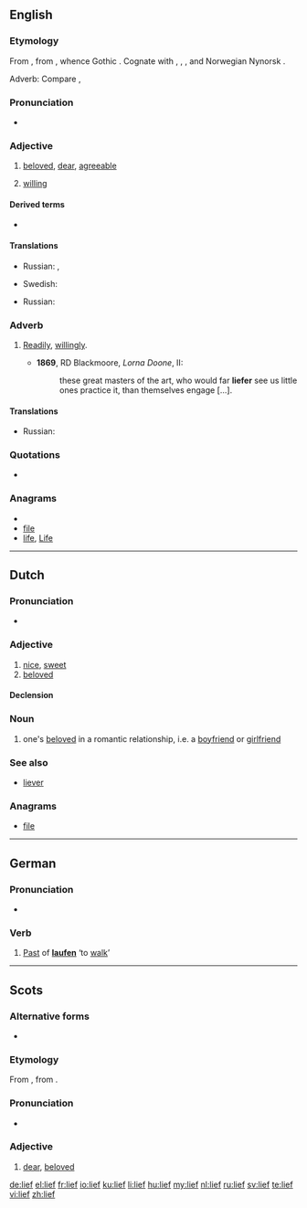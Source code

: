 ==English==

===Etymology===
From {{etyl|ang}} {{term|leof|lēof|lang=ang}}, from {{proto|Germanic|leubo-}}, whence Gothic {{term|𐌻𐌹𐌿𐌱𐍃|sc=Goth|tr=liubs}}. Cognate with {{etyl|nl|-}} {{term|lief|lang=nl}}, {{etyl|de|-}} {{term|lieb|lang=de}}, {{etyl|ru|-}} {{term|любовь|tr=ljubóv’|lang=ru}}, {{etyl|sv|-}} and Norwegian Nynorsk {{term|ljuv}}.

Adverb: Compare {{etyl|de|-}} {{term|lieber|lang=de}}, {{etyl|nl|-}} {{term|liever||[[preferably]], [[rather]]|lang=nl}}

===Pronunciation===
* {{IPA|/liːf/}}

===Adjective===
{{en-adj|'''[[liefer]]''' or '''[[liever]]'''|liefest}}

# {{archaic}} [[beloved]], [[dear]], [[agreeable]]
# {{archaic}} [[willing]]

====Derived terms====
* {{l|en|liefsome}}

====Translations====
{{trans-top|beloved, dear, agreeable}}
* Russian: {{t|ru|любимый}}, {{t|ru|дорогой}}
{{trans-mid}}
* Swedish: {{t|sv|kär}}
{{trans-bottom}}

{{trans-top|willing}}
* Russian: {{t|ru|охотный}}
{{trans-mid}}
{{trans-bottom}}

===Adverb===
{{en-adv|'''[[liefer]]''' or '''[[liever]]'''|liefest}}

# {{archaic}} [[readily|Readily]], [[willingly]].
#* '''1869''', RD Blackmoore, ''Lorna Doone'', II:
#*: these great masters of the art, who would far '''liefer''' see us little ones practice it,  than themselves engage [...].

====Translations====
{{trans-top|Readily, willingly}}
* Russian: {{t|ru|охотно}}
{{trans-mid}}
{{trans-bottom}}

===Quotations===
* {{seeCites}}

===Anagrams===
* {{alphagram|efil}}
* [[file#English|file]]
* [[life#English|life]], [[Life#English|Life]]


----

==Dutch==

===Pronunciation===
* {{IPA|[lif]|lang=nl}}

===Adjective===
{{nl-adj|liever}}

# [[nice]], [[sweet]]
# [[beloved]]

====Declension====
{{nl-decl-adj|lieve}}

===Noun===
{{nl-noun|lieven|liefje}}

# one's [[beloved]] in a romantic relationship, i.e. a [[boyfriend]] or [[girlfriend]]

===See also===
* [[liever]]

===Anagrams===
* [[file#Dutch|file]]

----

==German==

===Pronunciation===
* {{IPA|[liːf]|lang=de}}

===Verb===
{{infl|de|verb form}}

# [[Past]] of '''[[laufen]]''' ‘to [[walk]]’

----

==Scots==

===Alternative forms===
* {{qualifier|contracted}} {{l|sco|lee}}

===Etymology===
From {{etyl|ang|sco}} {{term|leof|lēof|lang=ang}}, from {{proto|Germanic|leubo-|lang=sco}}.

===Pronunciation===
* {{IPA|[lif]|lang=sco}}

===Adjective===
{{sco-adj|liefer|liefest}}

# [[dear]], [[beloved]]

[[de:lief]]
[[el:lief]]
[[fr:lief]]
[[io:lief]]
[[ku:lief]]
[[li:lief]]
[[hu:lief]]
[[my:lief]]
[[nl:lief]]
[[ru:lief]]
[[sv:lief]]
[[te:lief]]
[[vi:lief]]
[[zh:lief]]